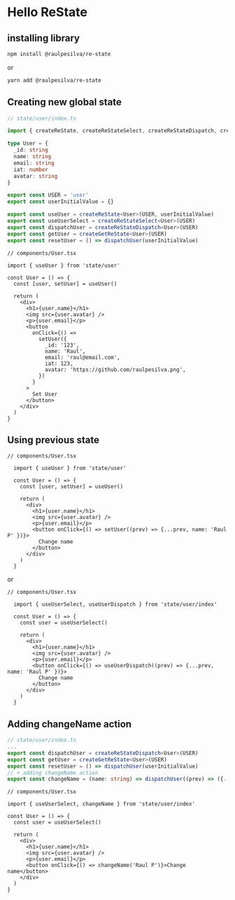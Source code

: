 # Hello ReState

## installing library

```sh
npm install @raulpesilva/re-state
```

or

```sh
yarn add @raulpesilva/re-state
```

## Creating new global state

```ts
// state/user/index.ts

import { createReState, createReStateSelect, createReStateDispatch, createGetReState } from '@raulpesilva/re-state'

type User = {
  _id: string
  name: string
  email: string
  iat: number
  avatar: string
}

export const USER = 'user'
export const userInitialValue = {}

export const useUser = createReState<User>(USER, userInitialValue)
export const useUserSelect = createReStateSelect<User>(USER)
export const dispatchUser = createReStateDispatch<User>(USER)
export const getUser = createGetReState<User>(USER)
export const resetUser = () => dispatchUser(userInitialValue)
```

```tsx
// components/User.tsx

import { useUser } from 'state/user'

const User = () => {
  const [user, setUser] = useUser()

  return (
    <div>
      <h1>{user.name}</h1>
      <img src={user.avatar} />
      <p>{user.email}</p>
      <button
        onClick={() =>
          setUser({
            _id: '123',
            name: 'Raul',
            email: 'raul@email.com',
            iat: 123,
            avatar: 'https://github.com/raulpesilva.png',
          })
        }
      >
        Set User
      </button>
    </div>
  )
}
```

## Using previous state

```tsx
// components/User.tsx

  import { useUser } from 'state/user'

  const User = () => {
    const [user, setUser] = useUser()

    return (
      <div>
        <h1>{user.name}</h1>
        <img src={user.avatar} />
        <p>{user.email}</p>
        <button onClick={() => setUser((prev) => {...prev, name: 'Raul P' })}>
          Change name
        </button>
      </div>
    )
  }

```

or

```tsx
// components/User.tsx

  import { useUserSelect, useUserDispatch } from 'state/user/index'

  const User = () => {
    const user = useUserSelect()

    return (
      <div>
        <h1>{user.name}</h1>
        <img src={user.avatar} />
        <p>{user.email}</p>
        <button onClick={() => useUserDispatch((prev) => {...prev, name: 'Raul P' })}>
          Change name
        </button>
      </div>
    )
  }

```

## Adding changeName action

```ts
// state/user/index.ts
...
export const dispatchUser = createReStateDispatch<User>(USER)
export const getUser = createGetReState<User>(USER)
export const resetUser = () => dispatchUser(userInitialValue)
// + adding changeName action
export const changeName = (name: string) => dispatchUser((prev) => ({...prev, name}))

```

```tsx
// components/User.tsx

import { useUserSelect, changeName } from 'state/user/index'

const User = () => {
  const user = useUserSelect()

  return (
    <div>
      <h1>{user.name}</h1>
      <img src={user.avatar} />
      <p>{user.email}</p>
      <button onClick={() => changeName('Raul P')}>Change name</button>
    </div>
  )
}
```
